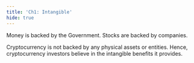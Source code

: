 ```yaml
---
title: 'Ch1: Intangible'
hide: true
---
```


Money is backed by the Government. Stocks are backed by companies.

Cryptocurrency is not backed by any physical assets or entities. Hence, cryptocurrency investors believe in the intangible benefits it provides.
